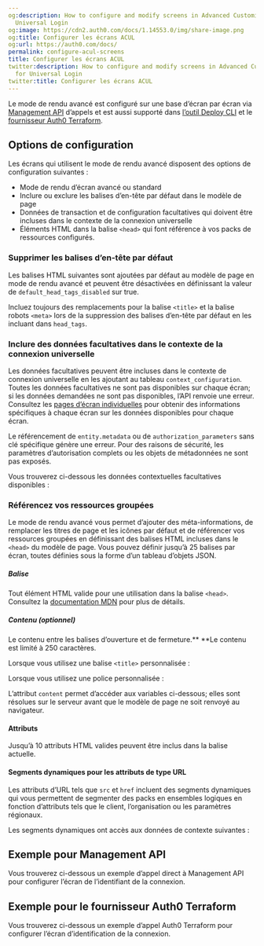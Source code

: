 ```yaml
---
og:description: How to configure and modify screens in Advanced Customizations for
  Universal Login
og:image: https://cdn2.auth0.com/docs/1.14553.0/img/share-image.png
og:title: Configurer les écrans ACUL
og:url: https://auth0.com/docs/
permalink: configure-acul-screens
title: Configurer les écrans ACUL
twitter:description: How to configure and modify screens in Advanced Customizations
  for Universal Login
twitter:title: Configurer les écrans ACUL
---
```


Le mode de rendu avancé est configuré sur une base d’écran par écran via [Management API](/api/management/v2) d’appels et est aussi supporté dans [l’outil Deploy CLI](/deploy/deploy-cli-tool) et le [fournisseur Auth0 Terraform](/auth0-terraform-provider).

## Options de configuration

Les écrans qui utilisent le mode de rendu avancé disposent des options de configuration suivantes :

* Mode de rendu d’écran avancé ou standard
* Inclure ou exclure les balises d’en-tête par défaut dans le modèle de page
* Données de transaction et de configuration facultatives qui doivent être incluses dans le contexte de la connexion universelle
* Éléments HTML dans la balise `<head>` qui font référence à vos packs de ressources configurés.

### Supprimer les balises d’en-tête par défaut

Les balises HTML suivantes sont ajoutées par défaut au modèle de page en mode de rendu avancé et peuvent être désactivées en définissant la valeur de `default_head_tags_disabled` sur true.



Incluez toujours des remplacements pour la balise `<title>` et la balise robots `<meta>` lors de la suppression des balises d’en-tête par défaut en les incluant dans `head_tags`.

### Inclure des données facultatives dans le contexte de la connexion universelle

Les données facultatives peuvent être incluses dans le contexte de connexion universelle en les ajoutant au tableau `context_configuration`. Toutes les données facultatives ne sont pas disponibles sur chaque écran; si les données demandées ne sont pas disponibles, l’API renvoie une erreur. Consultez les [pages d’écran individuelles](/not-found/7u7gQH66pIMESTnd2gtMoX) pour obtenir des informations spécifiques à chaque écran sur les données disponibles pour chaque écran.

Le référencement de `entity.metadata` ou de `authorization_parameters` sans clé spécifique génère une erreur. Pour des raisons de sécurité, les paramètres d’autorisation complets ou les objets de métadonnées ne sont pas exposés.

Vous trouverez ci-dessous les données contextuelles facultatives disponibles :



### Référencez vos ressources groupées

Le mode de rendu avancé vous permet d’ajouter des méta-informations, de remplacer les titres de page et les icônes par défaut et de référencer vos ressources groupées en définissant des balises HTML incluses dans le `<head>` du modèle de page. Vous pouvez définir jusqu’à 25 balises par écran, toutes définies sous la forme d’un tableau d’objets JSON.



##### Balise

Tout élément HTML valide pour une utilisation dans la balise `<head>`. Consultez la [documentation MDN](https://developer.mozilla.org/en-US/docs/Web/HTML/Element/head#see_also) pour plus de détails.

##### Contenu (optionnel)

Le contenu entre les balises d’ouverture et de fermeture.** **Le contenu est limité à 250 caractères.

Lorsque vous utilisez une balise `<title>` personnalisée :



Lorsque vous utilisez une police personnalisée :



L’attribut `content` permet d’accéder aux variables ci-dessous; elles sont résolues sur le serveur avant que le modèle de page ne soit renvoyé au navigateur.



#### Attributs

Jusqu’à 10 attributs HTML valides peuvent être inclus dans la balise actuelle.

#### Segments dynamiques pour les attributs de type URL

Les attributs d’URL tels que `src` et `href` incluent des segments dynamiques qui vous permettent de segmenter des packs en ensembles logiques en fonction d’attributs tels que le client, l’organisation ou les paramètres régionaux.

Les segments dynamiques ont accès aux données de contexte suivantes :





## Exemple pour Management API

Vous trouverez ci-dessous un exemple d’appel direct à Management API pour configurer l’écran de l’identifiant de la connexion.



## Exemple pour le fournisseur Auth0 Terraform

Vous trouverez ci-dessous un exemple d’appel Auth0 Terraform pour configurer l’écran d’identification de la connexion.